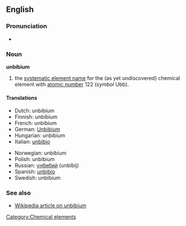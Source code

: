 ==English==
{{elements|Ubb|unbiunium|Ubu|unbibium|Ubt}}
===Pronunciation===
*{{IPA|/ˌʌnˈbɪbiəm/}}

===Noun===
'''unbibium'''

# the [[systematic element name]] for the (as yet undiscovered) chemical element with [[atomic number]] 122 (''symbol'' Ubb).

====Translations====
{{top}}
*Dutch: unbibium {{n}}
*Finnish: unbibium
*French: unbibium {{m}}
*German: [[Unbibium]] {{n}}
*Hungarian: unbibium
*Italian: [[unbibio]] {{m}}
{{mid}}
*Norwegian: unbibium
*Polish: unbibium {{m}}
*Russian: [[унбибий]] (unbíbij) {{m}}
*Spanish: [[unbibío]] {{m}}
*Swedish: unbibium
{{bottom}}

===See also===
*[[w:Unbibium|Wikipedia article on unbibium]]

[[Category:Chemical elements]]